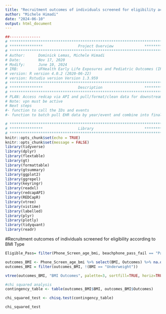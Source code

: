 ```yaml
---
title: "Recruitment outcomes of individuals screened for eligibility according to BMI Type "
author: "Michele Himadi"
date: "2024-06-10"
output: html_document
---
```

```r
##-------------- 
# **************************************************************************** #
# ***************                Project Overview              *************** #
# **************************************************************************** #
# Author:      Dominick Lemas, Michele Himadi
# Date:        Nov 17, 2020 
# Modify:      June 10, 2024
# IRB:         UFHealth Early Life Exposures and Pediatric Outcomes (IRB201601899) 
# version: R version 4.0.2 (2020-06-22)
# version: Rstudio version Version 1.3.959 
# **************************************************************************** #
# ***************                Description                   *************** #
# **************************************************************************** #
# PLAN: Access redcap via API and pull/format/clean data for downstream analysis.
# Note: vpn must be active
# Next steps
#- function to call the IDs and events
#- function to batch pull EHR data by year/event and combine into final dataset. 
```

```r
# **************************************************************************** #
# ***************                Library                       *************** #
# **************************************************************************** #
knitr::opts_chunk$set(echo = TRUE)
knitr::opts_chunk$set(message = FALSE)
library(tidyverse)
library(dplyr)
library(flextable)
library(gt)
library(formattable)
library(gtsummary)
library(ggplot2)
library(ggrepel)
library(keyringr)
library(readxl)
library(redcapAPI)
library(REDCapR)
library(vtree)
library(vistime)
library(labelled)
library(plyr)
library(plotly)
library(tidyquant)
library(readr)
```

#Recruitment outcomes of individuals screened for eligibility according to BMI Type 
```r
Eligible_Pass= filter(Phone_Screen_age_bmi, beachphone_pass_fail == "Pass")

outcomes_BMI <- Phone_Screen_age_bmi %>% select(BMI, Outcomes) %>% na.omit()
outcomes_BMI = filter(outcomes_BMI, !(BMI == "Underweight"))

vtree(outcomes_BMI, "BMI Outcomes", palette=3, sortfill=TRUE, horiz=TRUE)

#chi squared analysis
contingency_table <- table(outcomes_BMI$BMI, outcomes_BMI$Outcomes)

chi_squared_test <- chisq.test(contingency_table)

chi_squared_test

```